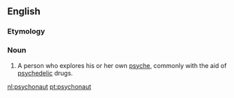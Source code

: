==English==
{{wikipedia}}
===Etymology===
{{confix|psycho|naut|lang=en}}

===Noun===
{{en-noun}}

# A person who explores his or her own [[psyche]], commonly with the aid of [[psychedelic]] drugs.

[[nl:psychonaut]]
[[pt:psychonaut]]